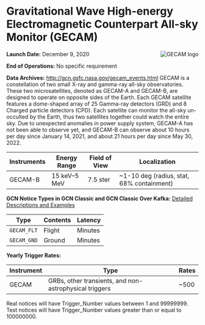 
# Gravitational Wave High-energy Electromagnetic Counterpart All-sky Monitor (GECAM)

<img
  src="/_static/img/gecam.jpg"
  align="right"
  alt="GECAM logo"
  className="grid-col-6 mobile-lg:grid-col-4 tablet:grid-col-2 desktop:grid-col-3"
/>

**Launch Date:** December 9, 2020

**End of Operations:** No specific requirement

**Data Archives:** http://gcn.gsfc.nasa.gov/gecam_events.html
GECAM is a constellation of two small X-ray and gamma-ray all-sky observatories. These two microsatellites, denoted as GECAM-A and GECAM-B, are designed to operate on opposite sides of the Earth. Each GECAM satellite features a dome-shaped array of 25 Gamma-ray detectors (GRD) and 8 Charged particle detectors (CPD). Each satellite can monitor the all-sky un-occulted by the Earth, thus two satellites together could watch the entire sky. Due to unexpected anomalies in power supply system, GECAM-A has not been able to observe yet, and GECAM-B can observe about 10 hours per day since January 14, 2021, and about 21 hours per day since May 30, 2022.

<div className="overflow-table">

| Instruments | Energy Range | Field of View | Localization                              |
| ----------- | ------------ | ------------- | ----------------------------------------- |
| GECAM-B     | 15 keV–5 MeV | 7.5 ster      | ~1-10 deg (radius, stat, 68% containment) |

</div>

**GCN Notice Types in GCN Classic and GCN Classic Over Kafka:**
[Detailed Descriptions and Examples](https://gcn.gsfc.nasa.gov/gecam_events.html)

<div className="overflow-table">

| Type        | Contents | Latency |
| ----------- | -------- | ------- |
| `GECAM_FLT` | Flight   | Minutes |
| `GECAM_GND` | Ground   | Minutes |

</div>

**Yearly Trigger Rates:**

<div className="overflow-table">

| Instrument | Type                                                   | Rates |
| ---------- | ------------------------------------------------------ | ----- |
| GECAM      | GRBs, other transients, and non-astrophysical triggers | ~500  |

</div>

Real notices will have Trigger_Number values between 1 and 99999999. Test notices will have Trigger_Number values greater than or equal to 100000000.
